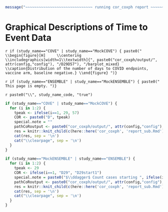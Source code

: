 <!-- ```{r, echo=FALSE} -->
<!-- here::i_am("cor_coxph/report.Rmd") -->
<!-- ``` -->


```r
message("~~~~~~~~~~~~~~~~~~~~~~~~~~~~~~ running cor_coxph report ~~~~~~~~~~~~~~~~~~~~~~~~~~~~~~~")
```


# Graphical Descriptions of Time to Event Data {#cor-graphical-time-to-event}

`r if (study_name=="COVE" | study_name=="MockCOVE") { paste0("
\\begin{figure}[H]
    \\centering
    \\includegraphics[width=1\\textwidth]{", paste0("cor_coxph/output/", attr(config,"config"), "/D29D57"), "/barplot_mixed}
    \\caption{Distribution of the number of days to COVID endpoints, vaccine arm, baseline negative.}
\\end{figure}
")}`


`r if (study_name=="ENSEMBLE" | study_name=="MockENSEMBLE") { paste0("
This page is empty.
")}`



<!-- these latex variables are used in report_sub -->
\newif\ifCOVE
\newif\ifENSEMBLE
`r paste0("\\", study_name_code, "true")` 



<!-- handle cove and ensemble differently because they include different analyses -->

<!-- COVE -->

```r
if (study_name=="COVE" | study_name=="MockCOVE") {
  for (i in 1:2) {
    tpeak <- ifelse(i==1, 29, 57)
    COR <- paste0("D", tpeak)
    special.note = ""
    pathCoRoutput <- paste0("cor_coxph/output/", attr(config,"config"), "/", COR)
    res = knitr::knit_child(c(here::here('cor_coxph', 'report_sub.Rmd')), quiet = TRUE)
    cat(res, sep = '\n')
    cat("\\clearpage", sep = '\n')
  }
}
```


<!-- ENSEMBLE -->

```r
if (study_name=="MockENSEMBLE" | study_name=="ENSEMBLE") {
  for (i in 1:2) {
    tpeak <- 29
    COR <- ifelse(i==1, "D29", "D29start1")
    special.note = paste0("$\\ddagger$ Count cases starting ", ifelse(i==1,7,1), " days post Day 29.")
    pathCoRoutput <- paste0("cor_coxph/output/", attr(config,"config"), "/", COR)
    res = knitr::knit_child(c(here::here('cor_coxph', 'report_sub.Rmd')), quiet = TRUE)
    cat(res, sep = '\n')
    cat("\\clearpage", sep = '\n')
  }
}
```
